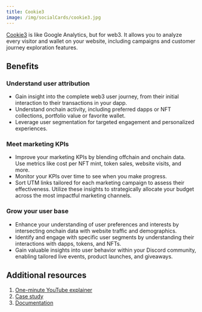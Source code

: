 ```yaml
---
title: Cookie3
image: /img/socialCards/cookie3.jpg
---
```


[Cookie3](https://www.cookie3.co/) is like Google Analytics, but for web3. It allows you to 
analyze every visitor and wallet on your website, including campaigns and customer journey 
exploration features.

## Benefits

### Understand user attribution

- Gain insight into the complete web3 user journey, from their initial interaction to their 
transactions in your dapp.
- Understand onchain activity, including preferred dapps or NFT collections, portfolio value or 
favorite wallet.
- Leverage user segmentation for targeted engagement and personalized experiences.

### Meet marketing KPIs

- Improve your marketing KPIs by blending offchain and onchain data. Use metrics like cost per 
NFT mint, token sales, website visits, and more.
- Monitor your KPIs over time to see when you make progress.
- Sort UTM links tailored for each marketing campaign to assess their effectiveness. Utilize these 
insights to strategically allocate your budget across the most impactful marketing channels.

### Grow your user base

- Enhance your understanding of user preferences and interests by intersecting onchain data with 
website traffic and demographics.
- Identify and engage with specific user segments by understanding their interactions with dapps, 
tokens, and NFTs.
- Gain valuable insights into user behavior within your Discord community, enabling tailored live
events, product launches, and giveaways.

## Additional resources

1. [One-minute YouTube explainer](https://www.youtube.com/@Cookie3_com)
2. [Case study](https://www.cookie3.co/blog/notum-case-study)
3. [Documentation](https://docs.cookie3.co/)
